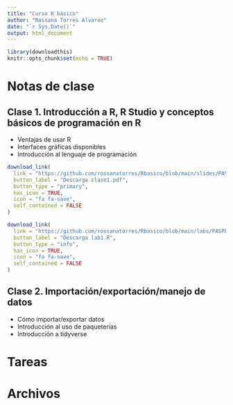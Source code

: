 ```yaml
---
title: "Curso R básico"
author: "Rossana Torres Alvarez"
date: "`r Sys.Date()`"
output: html_document
---
```


```r
library(downloadthis)
knitr::opts_chunk$set(echo = TRUE)
```

# Notas de clase

## Clase 1. Introducción a R, R Studio y conceptos básicos de programación en R
*	Ventajas de usar R
*	Interfaces gráficas disponibles
*	Introducción al lenguaje de programación

```r
download_link(
  link = "https://github.com/rossanatorres/Rbasico/blob/main/slides/PASPE2023_R_BASICO_clase1.pdf",
  button_label = "Descarga clase1.pdf",
  button_type = "primary",
  has_icon = TRUE,
  icon = "fa fa-save",
  self_contained = FALSE
)
```


```r
download_link(
  link = "https://github.com/rossanatorres/Rbasico/blob/main/labs/PASPE2023_R_BASICO_clase1.pdf",
  button_label = "Descarga lab1.R",
  button_type = "info",
  has_icon = TRUE,
  icon = "fa fa-save",
  self_contained = FALSE
)
```


## Clase 2.	Importación/exportación/manejo de datos
*	Cómo importar/exportar datos
*	Introducción al uso de paqueterías
*	Introducción a tidyverse


# Tareas



# Archivos



